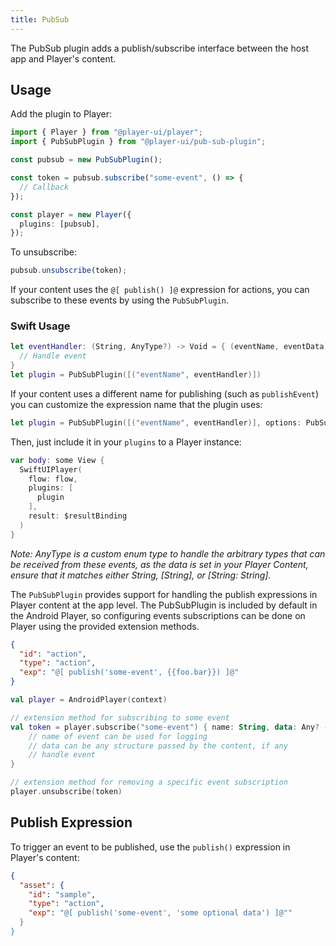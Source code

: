 ```yaml
---
title: PubSub
---
```



The PubSub plugin adds a publish/subscribe interface between the host app and Player's content.

## Usage

<PlatformTabs>
  <Fragment slot='core'>

Add the plugin to Player:

```ts
import { Player } from "@player-ui/player";
import { PubSubPlugin } from "@player-ui/pub-sub-plugin";

const pubsub = new PubSubPlugin();

const token = pubsub.subscribe("some-event", () => {
  // Callback
});

const player = new Player({
  plugins: [pubsub],
});
```

To unsubscribe:

```ts
pubsub.unsubscribe(token);
```

  </Fragment>
  <Fragment slot='ios'>

If your content uses the `@[ publish() ]@` expression for actions, you can subscribe to these events by using the `PubSubPlugin`.

<PodAndPackage product="PubSubPlugin" />

### Swift Usage

```swift
let eventHandler: (String, AnyType?) -> Void = { (eventName, eventData) in
  // Handle event
}
let plugin = PubSubPlugin([("eventName", eventHandler)])
```

If your content uses a different name for publishing (such as `publishEvent`) you can customize the expression name that the plugin uses:

```swift
let plugin = PubSubPlugin([("eventName", eventHandler)], options: PubSubPluginOptions(expressionName: "publishEvent"))
```

Then, just include it in your `plugins` to a Player instance:

```swift
var body: some View {
  SwiftUIPlayer(
    flow: flow,
    plugins: [
      plugin
    ],
    result: $resultBinding
  )
}
```

_Note: AnyType is a custom enum type to handle the arbitrary types that can be received from these events, as the data is set in your Player Content, ensure that it matches either String, [String], or [String: String]._

  </Fragment>
  <Fragment slot='android'>

The `PubSubPlugin` provides support for handling the publish expressions in Player content at the app level. The PubSubPlugin is included by default in the Android Player, so configuring events subscriptions can be done on Player using the provided extension methods.

```json
{
  "id": "action",
  "type": "action",
  "exp": "@[ publish('some-event', {{foo.bar}}) ]@"
}
```

```kotlin
val player = AndroidPlayer(context)

// extension method for subscribing to some event
val token = player.subscribe("some-event") { name: String, data: Any? ->
    // name of event can be used for logging
    // data can be any structure passed by the content, if any
    // handle event
}

// extension method for removing a specific event subscription
player.unsubscribe(token)
```

  </Fragment>
</PlatformTabs>

## Publish Expression

To trigger an event to be published, use the `publish()` expression in Player's content:

```json
{
  "asset": {
    "id": "sample",
    "type": "action",
    "exp": "@[ publish('some-event', 'some optional data') ]@""
  }
}
```
